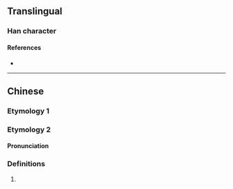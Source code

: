 {{character info}}
==Translingual==

===Han character===
{{Han char|rn=85|rad=水|as=06|sn=9|four=|canj=EYLC,XEYLC|ids=⿰氵亦}}

====References====
* {{Han ref|kx=0619.160|dkj=17351|hdz=31615.020|uh=6D02|ud=27906}}

----

==Chinese==
{{zh-forms}}

===Etymology 1===
{{zh-see|液|a}}

===Etymology 2===

====Pronunciation====
{{zh-pron
|m=yè
|c=jik6,jat6
|mc=
|oc=
|ma=
|cat=pn
}}

===Definitions===
{{zh-hanzi}}

# {{surname|zh}}